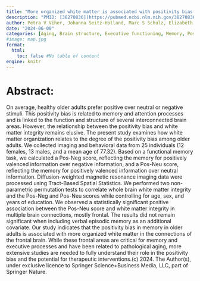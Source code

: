 ```yaml
---
title: "More organized white matter is associated with positivity bias in older adults"
description: "PMID: [38270836](https://pubmed.ncbi.nlm.nih.gov/38270836/){target='_blank'}    DOI: [10.1007/s11682-024-00850-5](https://doi.org/10.1007/s11682-024-00850-5){target='_blank'}"
author: Petra V Viher, Johanna Seitz-Holland, Marc S Schulz, Elizabeth A Kensinger, Sarina Karmacharya, Talis Swisher, Amanda E Lyall, Nikos Makris, Sylvain Bouix, Martha E Shenton, Marek Kubicki, Robert J Waldinger
date: "2024-06-00"
categories: [Aging, Brain structure, Executive functioning, Memory, Positivity bias]
#image: map.jpg
format:
  html:
    toc: false #No table of content
engine: knitr
---
```


# Abstract:

On average, healthy older adults prefer positive over neutral or negative stimuli. This positivity bias is related to memory and attention processes and is linked to the function and structure of several interconnected brain areas. However, the relationship between the positivity bias and white matter integrity remains elusive. The present study examines how white matter organization relates to the degree of the positivity bias among older adults. We collected imaging and behavioral data from 25 individuals (12 females, 13 males, and a mean age of 77.32). Based on a functional memory task, we calculated a Pos-Neg score, reflecting the memory for positively valenced information over negative information, and a Pos-Neu score, reflecting the memory for positively valenced information over neutral information. Diffusion-weighted magnetic resonance imaging data were processed using Tract-Based Spatial Statistics. We performed two non-parametric permutation tests to correlate whole brain white matter integrity and the Pos-Neg and Pos-Neu scores while controlling for age, sex, and years of education. We observed a statistically significant positive association between the Pos-Neu score and white matter integrity in multiple brain connections, mostly frontal. The results did not remain significant when including verbal episodic memory as an additional covariate. Our study indicates that the positivity bias in memory in older adults is associated with more organized white matter in the connections of the frontal brain. While these frontal areas are critical for memory and executive processes and have been related to pathological aging, more extensive studies are needed to fully understand their role in the positivity bias and the potential for therapeutic interventions.(c) 2024. The Author(s), under exclusive licence to Springer Science+Business Media, LLC, part of Springer Nature.
        